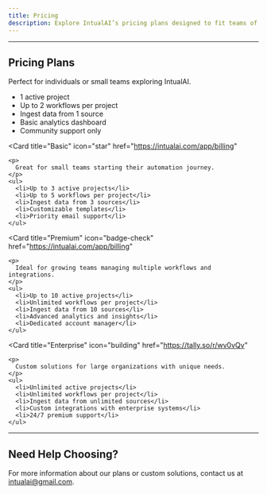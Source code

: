 ```yaml
---
title: Pricing
description: Explore IntualAI’s pricing plans designed to fit teams of all sizes and scales.
---
```


---

## Pricing Plans

<CardGroup cols={2}>
  <Card
    title="Free"
    icon="circle"
    href="https://intualai.com/app/projects"
  >
    <p>
      Perfect for individuals or small teams exploring IntualAI.
    </p>
    <ul>
      <li>1 active project</li>
      <li>Up to 2 workflows per project</li>
      <li>Ingest data from 1 source</li>
      <li>Basic analytics dashboard</li>
      <li>Community support only</li>
    </ul>
  </Card>

  <Card
    title="Basic"
    icon="star"
    href="https://intualai.com/app/billing"
  >
    <p>
      Great for small teams starting their automation journey.
    </p>
    <ul>
      <li>Up to 3 active projects</li>
      <li>Up to 5 workflows per project</li>
      <li>Ingest data from 3 sources</li>
      <li>Customizable templates</li>
      <li>Priority email support</li>
    </ul>
  </Card>

  <Card
    title="Premium"
    icon="badge-check"
    href="https://intualai.com/app/billing"
  >
    <p>
      Ideal for growing teams managing multiple workflows and integrations.
    </p>
    <ul>
      <li>Up to 10 active projects</li>
      <li>Unlimited workflows per project</li>
      <li>Ingest data from 10 sources</li>
      <li>Advanced analytics and insights</li>
      <li>Dedicated account manager</li>
    </ul>
  </Card>

  <Card
    title="Enterprise"
    icon="building"
    href="https://tally.so/r/wv0vQv"
  >
    <p>
      Custom solutions for large organizations with unique needs.
    </p>
    <ul>
      <li>Unlimited active projects</li>
      <li>Unlimited workflows per project</li>
      <li>Ingest data from unlimited sources</li>
      <li>Custom integrations with enterprise systems</li>
      <li>24/7 premium support</li>
    </ul>
  </Card>
</CardGroup>

---

## Need Help Choosing?

For more information about our plans or custom solutions, contact us at [intualai@gmail.com](mailto:intualai@gmail.com).
